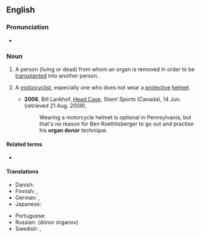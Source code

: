 {{also|organdonor}}

==English==

===Pronunciation===
* {{audio|En-au-organ donor.ogg|Audio (AU)|lang=en}}

===Noun===
{{en-noun}}

# A person (living or dead) from whom an organ is removed in order to be [[transplant]]ed into another person.
# {{lb|en|chiefly|US|slang}} A [[motorcyclist]], especially one who does not wear a [[protective]] [[helmet]].
#* '''2006''', Bill Lankhof, [http://slam.canoe.ca/Slam/Columnists/Lankhof/2006/06/14/1631632-sun.html Head Case], ''Slam! Sports'' (Canada), 14 Jun. (retrieved 21 Aug. 2008),
#*: Wearing a motorcycle helmet is optional in Pennsylvania, but that's no reason for Ben Roethlisberger to go out and practise his '''organ donor''' technique.

====Related terms====
* {{l|en|organ donation}}

====Translations====
{{trans-top|person from whom an organ is removed}}
* Danish: {{t+|da|organdonor|c}}
* Finnish: {{t|fi|elimenluovuttaja}}, {{t|fi|elintenluovuttaja}}
* German: {{t+|de|Organspender|m}}, {{t+|de|Organspenderin|f}}
* Japanese: {{t+|ja|ドナー|tr=donā|sc=Jpan}}
{{trans-mid}}
* Portuguese: {{t|pt|doador de órgãos|m}}
* Russian: {{l|ru|до́нор}} {{l|ru|орган|органов}} (dónor órganov) {{g|m}}
* Swedish: {{t+|sv|donator|c}}, {{t|sv|organdonator|c}}
{{trans-bottom}}